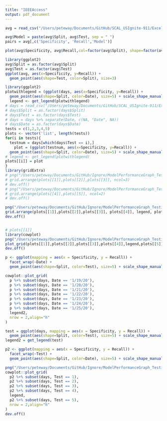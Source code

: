 ```yaml
---
title: "IEEEAccess"
output: pdf_document
---
```


```r
avg = read_csv("/Users/peteway/Documents/GitHub/SCAL_USIgnite-911/Excel & CSV Sheets/WeekAveragePerformanceforHexwith5Tests.csv")
```

```r
avg$Model = paste(avg$Split, avg$Test, sep = " ")
pairs = avg[,c('Specificity', 'Recall','Model')]
```

```r
plot(avg$Specificity, avg$Recall,col=factor(avg$Split), shape=factor(avg$Test), type='p', xlab='True Negative Rate', ylab='True Positive Rate')
```

```r
library(ggplot2)
avg$Split = as.factor(avg$Split)
avg$Test = as.factor(avg$Test)
ggplot(avg, aes(x=Specificity, y=Recall)) +
  geom_point(aes(shape=Test, color=Split), size=3)

```

```r
library(ggplot2)
plotwithlegend = (ggplot(days, aes(x=Specificity, y=Recall)) +
  geom_point(aes(shape=Split, color=Date), size=5) + scale_shape_manual(values=c(19,18,15,17,25,3,8)) + scale_color_manual(values=c('red','orange','yellow','green','blue','purple', 'pink'))) + theme(legend.box = "horizontal")
  legend <- get_legend(plotwithlegend)
# days = read_csv("/Users/peteway/Documents/GitHub/SCAL_USIgnite-911/Excel & CSV Sheets/Forecasts/Week Testing/All Tests.csv")
# days$Split = as.factor(days$Split)
# days$Test = as.factor(days$Test)
# days = days %>% separate(Date, c(NA, "Date", NA))
# days$Date = as.factor(days$Date)
tests = c(1,2,3,4,5)
plots <- vector('list', length(tests))
for(i in tests){
  testnum = days[which(days$Test == i),]
    plot = (ggplot(testnum, aes(x=Specificity, y=Recall)) +
  geom_point(aes(shape=Split, color=Date), size=5) + scale_shape_manual(values=c(19,18,15,17,25,3,8)) + scale_color_manual(values=c('red','orange','yellow','green','blue','purple', 'pink'))) +theme(legend.position = 'none')
# legend <- get_legend(plotwithlegend)
plots[[i]] = plot
}
library(gridExtra)
# png("/Users/peteway/Documents/GitHub/Ignore/ModelPerformanceGraph_TestFirstHalf.png", width=8,height=2,units='in', res=600,bg = 'transparent')
# grid.arrange(plots[[1]],plots[[2]],plots[[3]], ncol=3)
# dev.off()
# png("/Users/peteway/Documents/GitHub/Ignore/ModelPerformanceGraph_TestSecondHalf.png", width=8,height=2,units='in', res=600,bg = 'transparent')
# grid.arrange(plots[[4]],plots[[5]], ncol=2)
# dev.off()

png("/Users/peteway/Documents/GitHub/Ignore/ModelPerformanceGraph_Testing.png", width=12,height=4,units='in', res=600,bg = 'transparent')
grid.arrange(plots[[1]],plots[[2]],plots[[3]], plots[[4]], legend, plots[[5]], ncol=3, widths=c(1,1,1), heights=c(1,1))
dev.off()


# plots[[1]]
library(cowplot)
png("/Users/peteway/Documents/GitHub/Ignore/ModelPerformanceGraph_Testing.png", width=12,height=5,units='in', res=600)
plot_grid(plots[[1]],plots[[2]],plots[[3]],plots[[4]],legend,plots[[5]], nrow=2, labels = c("1", "2", "3", "4", "Legend", "5"))
dev.off()
```

```r
p <- ggplot(mapping = aes(x = Specificity, y = Recall)) +
  facet_wrap(~Date) + 
  geom_point(aes(shape=Split, color=Test), size=5) + scale_shape_manual(values=c(19,18,15,17,25,3,8)) + scale_color_manual(values=c('red','yellow','green','blue','pink')) + theme(legend.position = 'none') 

cowplot::plot_grid(
  p %+% subset(days, Date == '1/19/20'),
  p %+% subset(days, Date == '1/20/20'),
  p %+% subset(days, Date == '1/21/20'),
  p %+% subset(days, Date == '1/22/20'),
  p %+% subset(days, Date == '1/23/20'),
  p %+% subset(days, Date == '1/24/20'),
  p %+% subset(days, Date == '1/25/20'),
  legend2, 
  nrow = 2,align="h"
)
```

```r
test = ggplot(days, mapping = aes(x = Specificity, y = Recall)) +
  geom_point(aes(shape=Split, color=Test), size=5) + scale_shape_manual(values=c(19,18,15,17,25,3,8)) + scale_color_manual(values=c('red','yellow','green','blue','pink')) +theme(legend.box = "horizontal")
legend2 = get_legend(test)
```

```r
p2 <- ggplot(mapping = aes(x = Specificity, y = Recall)) +
  facet_wrap(~Test) + 
  geom_point(aes(shape=Split, color=Date), size=5) + scale_shape_manual(values=c(19,18,15,17,25,3,8)) + scale_color_manual(values=c('red','orange','yellow','green','blue','purple', 'pink'))  + theme(legend.position = 'none') + xlim(0, 1) +ylim(0, 1)

png("/Users/peteway/Documents/GitHub/Ignore/ModelPerformanceGraph_Testing2.png", width=12,height=5,units='in', res=600)
cowplot::plot_grid(
  p2 %+% subset(days, Test == 1),
  p2 %+% subset(days, Test == 2),
  p2 %+% subset(days, Test == 3),
  p2 %+% subset(days, Test == 4),
  legend,
  p2 %+% subset(days, Test == 5),
  nrow = 2,align="h"
)
dev.off()
```

